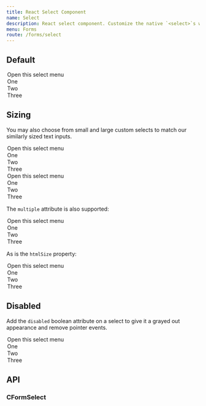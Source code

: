 ```yaml
---
title: React Select Component
name: Select
description: React select component. Customize the native `<select>`s with custom CSS that changes the element's initial appearance.
menu: Forms
route: /forms/select
---
```



## Default

<Playground>
  <CFormSelect aria-label="Default select example">
    <option>Open this select menu</option>
    <option value="1">One</option>
    <option value="2">Two</option>
    <option value="3">Three</option>
  </CFormSelect>
</Playground>

## Sizing

You may also choose from small and large custom selects to match our similarly sized text inputs.

<Playground>
  <CFormSelect size="lg" className="mb-3" aria-label="Large select example">
    <option>Open this select menu</option>
    <option value="1">One</option>
    <option value="2">Two</option>
    <option value="3">Three</option>
  </CFormSelect>
  <CFormSelect size="sm" className="mb-3" aria-label="Small select example">
    <option>Open this select menu</option>
    <option value="1">One</option>
    <option value="2">Two</option>
    <option value="3">Three</option>
  </CFormSelect>
</Playground>

The `multiple` attribute is also supported:

<Playground>
  <CFormSelect size="lg" multiple aria-label="Multiple select example">
    <option>Open this select menu</option>
    <option value="1">One</option>
    <option value="2">Two</option>
    <option value="3">Three</option>
  </CFormSelect>
</Playground>

As is the `htmlSize` property:

<Playground>
  <CFormSelect htmlSize="3" multiple aria-label="size 3 select example">
    <option>Open this select menu</option>
    <option value="1">One</option>
    <option value="2">Two</option>
    <option value="3">Three</option>
  </CFormSelect>
</Playground>


## Disabled

Add the `disabled` boolean attribute on a select to give it a grayed out appearance and remove pointer events.

<Playground>
  <CFormSelect aria-label="Disabled select example" disabled>
    <option>Open this select menu</option>
    <option value="1">One</option>
    <option value="2">Two</option>
    <option value="3">Three</option>
  </CFormSelect>
</Playground>

## API

### CFormSelect

<CFormSelect of={CFormSelect} />
